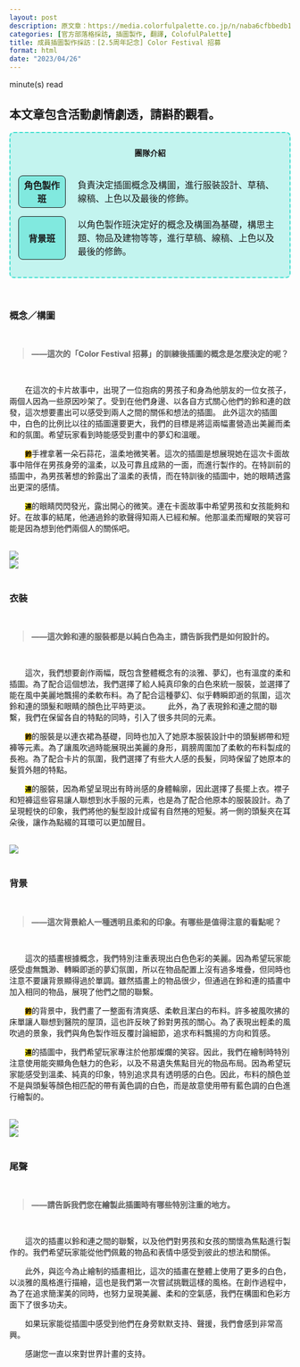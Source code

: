 ```yaml
---
layout: post
description: 原文章：https://media.colorfulpalette.co.jp/n/naba6cfbbedb1 | 此篇訪談翻譯僅作為個人練習。
categories: [官方部落格採訪, 插圖製作, 翻譯, ColofulPalette]
title: 成員插圖製作採訪：[2.5周年記念] Color Festival 招募
format: html
date: "2023/04/26"
---
```


<script type="module" src="main.js"></script>

<span id="reading-tag"><span id="time"></span> minute(s) read</span>

::: {.callout-warning appearance="simple"}
## 本文章包含活動劇情劇透，請斟酌觀看。
:::


<div style="border:2px turquoise dashed;padding:0px 12px 0px 12px;border-radius:8px;background-color:rgba(64,224,208, 0.3) !important;" class="team-info">

<p style="text-align:center;font-weight:bold;margin-top:25px">團隊介紹</p>

<table style="border:none;border-collapse: separate;border-spacing: 2px 15px;">

<tr style="border:none;background-color:transparent;">

<th style="text-align:center;width:18%; border:1px solid;border-radius:8px;background-color:rgba(64,224,208, 0.5)">角色製作班</th>

<td style="border:none;padding-left:20px">負責決定插圖概念及構圖，進行服裝設計、草稿、線稿、上色以及最後的修飾。</td>

</tr>

<tr style="border:none;background-color:transparent;background-color:transparent;">

<th style="text-align:center;border:1px solid;border-radius:8px;background-color:rgba(64,224,208, 0.5)">背景班</th>

<td style="border:none;padding-left:20px">以角色製作班決定好的概念及構圖為基礎，構思主題、物品及建物等等，進行草稿、線稿、上色以及最後的修飾。</td>

</tr>

</table>

</div>

<br>

### 概念／構圖
<br>
<blockquote style="font-weight:bold;"> ——這次的「Color Festival 招募」的訓練後插圖的概念是怎麼決定的呢？</blockquote>
<br>

&emsp;&emsp;在這次的卡片故事中，出現了一位抱病的男孩子和身為他朋友的一位女孩子，兩個人因為一些原因吵架了。受到在他們身邊、以各自方式關心他們的鈴和連的啟發，這次想要畫出可以感受到兩人之間的關係和想法的插圖。 此外這次的插圖中，白色的比例比以往的插圖還要更大，我們的目標是將這兩幅畫營造出美麗而柔和的氛圍。希望玩家看到時能感受到畫中的夢幻和溫暖。

&emsp;&emsp;<code style="background-color:#FFCC11;"><span style="color:black;font-weight:bold;">鈴</span></code>手裡拿著一朵石蒜花，溫柔地微笑著。這次的插圖是想展現她在這次卡面故事中陪伴在男孩身旁的溫柔，以及可靠且成熟的一面，而進行製作的。在特訓前的插圖中，為男孩著想的鈴露出了溫柔的表情，而在特訓後的插圖中，她的眼睛透露出更深的感情。

&emsp;&emsp;<code style="background-color:#FFEE11;"><span style="color:black;font-weight:bold;">連</span></code>的眼睛閃閃發光，露出開心的微笑。連在卡面故事中希望男孩和女孩能夠和好。在故事的結尾，他通過鈴的歌聲得知兩人已經和解。他那溫柔而耀眼的笑容可能是因為想到他們兩個人的關係吧。

<br>
<img src="https://assets.st-note.com/img/1681870587368-UT1HNHD9Y8.png?width=2000&height=2000&fit=bounds&format=jpg&quality=85">
<br>
<img src="https://assets.st-note.com/img/1681870605545-DComaMzFYW.png?width=2000&height=2000&fit=bounds&format=jpg&quality=85">
<br><br>

### 衣裝
<br>
<blockquote style="font-weight:bold;"> ——這次鈴和連的服裝都是以純白色為主，請告訴我們是如何設計的。 </blockquote>
<br>


&emsp;&emsp;這次，我們想要創作兩幅，既包含整體概念有的淡雅、夢幻，也有溫度的柔和插圖。為了配合這個想法，我們選擇了給人純真印象的白色來統一服裝，並選擇了能在風中美麗地飄揚的柔軟布料。為了配合這種夢幻、似乎轉瞬即逝的氛圍，這次鈴和連的頭髮和眼睛的顏色比平時更淡。
&emsp;&emsp;此外，為了表現鈴和連之間的聯繫，我們在保留各自的特點的同時，引入了很多共同的元素。

&emsp;&emsp;<code style="background-color:#FFCC11;"><span style="color:black;font-weight:bold;">鈴</span></code>的服裝是以連衣裙為基礎，同時也加入了她原本服裝設計中的頭髮綁帶和短褲等元素。為了讓風吹過時能展現出美麗的身形，肩膀周圍加了柔軟的布料製成的長袍。為了配合卡片的氛圍，我們選擇了有些大人感的長髮，同時保留了她原本的髮質外翹的特點。

&emsp;&emsp;<code style="background-color:#FFEE11;"><span style="color:black;font-weight:bold;">連</span></code>的服裝，因為希望呈現出有時尚感的身體輪廓，因此選擇了長擺上衣。襟子和短褲這些容易讓人聯想到水手服的元素，也是為了配合他原本的服裝設計。為了呈現輕快的印象，我們將他的髮型設計成留有自然捲的短髮。將一側的頭髮夾在耳朵後，讓作為點綴的耳環可以更加醒目。

<br>
<img src="https://assets.st-note.com/img/1681870699649-OF9EUsUEqs.png?width=2000&height=2000&fit=bounds&format=jpg&quality=85">
<br><br>

### 背景
<br>
<blockquote style="font-weight:bold;"> ——這次背景給人一種透明且柔和的印象。有哪些是值得注意的看點呢？  </blockquote>
<br>

&emsp;&emsp;這次的插畫根據概念，我們特別注重表現出白色色彩的美麗。因為希望玩家能感受虛無飄渺、轉瞬即逝的夢幻氛圍，所以在物品配置上沒有過多堆疊，但同時也注意不要讓背景顯得過於單調。雖然插畫上的物品很少，但通過在鈴和連的插畫中加入相同的物品，展現了他們之間的聯繫。

&emsp;&emsp;<code style="background-color:#FFCC11;"><span style="color:black;font-weight:bold;">鈴</span></code>的背景中，我們畫了一整面有清爽感、柔軟且潔白的布料。許多被風吹拂的床單讓人聯想到醫院的屋頂，這也許反映了鈴對男孩的關心。為了表現出輕柔的風吹過的景象，我們與角色製作班反覆討論細節，追求布料飄揚的方向和質感。

&emsp;&emsp;<code style="background-color:#FFEE11;"><span style="color:black;font-weight:bold;">連</span></code>的插圖中，我們希望玩家專注於他那燦爛的笑容。因此，我們在繪制時特別注意使用能突顯角色魅力的色彩，以及不易遺失焦點目光的物品布局。因為希望玩家能感受到溫柔、純真的印象，特別追求具有透明感的白色。因此，布料的顏色並不是與頭髮等顏色相匹配的帶有黃色調的白色，而是故意使用帶有藍色調的白色進行繪製的。

<br>
<img src="https://assets.st-note.com/img/1681870781030-TqMHZNiNYP.png?width=2000&height=2000&fit=bounds&format=jpg&quality=85">
<br>
<img src="https://assets.st-note.com/img/1681870795811-xohNBsWFgh.png?width=2000&height=2000&fit=bounds&format=jpg&quality=85">
<br><br>

### 尾聲

<br>
<blockquote style="font-weight:bold;"> ——請告訴我們您在繪製此插圖時有哪些特別注重的地方。 </blockquote>
<br>

&emsp;&emsp;這次的插畫以鈴和連之間的聯繫，以及他們對男孩和女孩的關懷為焦點進行製作的。我們希望玩家能從他們佩戴的物品和表情中感受到彼此的想法和關係。

&emsp;&emsp;此外，與迄今為止繪制的插畫相比，這次的插畫在整體上使用了更多的白色，以淡雅的風格進行描繪，這也是我們第一次嘗試挑戰這樣的風格。在創作過程中，為了在追求簡潔美的同時，也努力呈現美麗、柔和的空氣感，我們在構圖和色彩方面下了很多功夫。

&emsp;&emsp;如果玩家能從插圖中感受到他們在身旁默默支持、聲援，我們會感到非常高興。

&emsp;&emsp;感謝您一直以來對世界計畫的支持。
